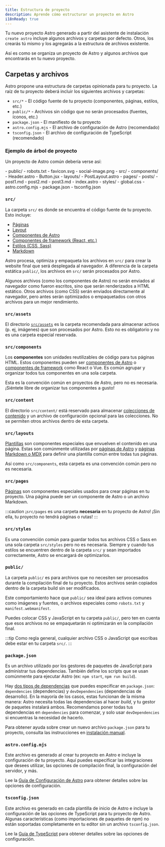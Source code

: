 ```yaml
---
title: Estructura de proyecto
description: Aprende cómo estructurar un proyecto en Astro
i18nReady: true
---
```


Tu nuevo proyecto Astro generado a partir del asistente de instalación `create astro` incluye algunos archivos y carpetas por defecto. Otros, los crearás tú mismo y los agregarás a la estructura de archivos existente.

Así es como se organiza un proyecto de Astro y algunos archivos que encontrarás en tu nuevo proyecto.
## Carpetas y archivos

Astro propone una estructura de carpetas opinionada para tu proyecto. La raíz de tu proyecto deberá incluir los siguientes archivos y carpetas:

- `src/*` - El código fuente de tu proyecto (componentes, páginas, estilos, etc.)
- `public/*` - Archivos sin código que no serán procesados (fuentes, íconos, etc.)
- `package.json` - El manifiesto de tu proyecto
- `astro.config.mjs` - El archivo de configuración de Astro (recomendado)
- `tsconfig.json` - El archivo de configuración de TypeScript (recomendado)

### Ejemplo de árbol de proyecto

Un proyecto de Astro común debería verse así:

<FileTree>
- public/
  - robots.txt
  - favicon.svg
  - social-image.png
- src/
  - components/
    - Header.astro
    - Button.jsx
  - layouts/
    - PostLayout.astro
  - pages/
    - posts/
      - post1.md
      - post2.md
      - post3.md
    - index.astro
  - styles/
    - global.css
- astro.config.mjs
- package.json
- tsconfig.json
</FileTree>

### `src/`

La carpeta `src/` es donde se encuentra el código fuente de tu proyecto. Esto incluye:

- [Páginas](/es/core-concepts/astro-pages/)
- [Layout](/es/core-concepts/layouts/)
- [Componentes de Astro](/es/core-concepts/astro-components/)
- [Componentes de framework (React, etc.)](/es/core-concepts/framework-components/)
- [Estilos (CSS, Sass)](/es/guides/styling/)
- [Markdown](/es/guides/markdown-content/)

Astro procesa, optimiza y empaqueta los archivos en `src/` para crear la website final que será desplegada al navegador. A diferencia de la carpeta estática `public/`, los archivos en `src/` serán procesados por Astro.

Algunos archivos (como los componentes de Astro) no serán enviados al navegador como fueron escritos, sino que serán renderizados a HTML estático. Otros archivos (como CSS) serán enviados directamente al navegador, pero antes serán optimizados o empaquetados con otros archivos para un mejor rendimiento.

### `src/assets`

El directorio [`src/assets`](/es/guides/assets/) es la carpeta recomendada para almacenar activos (p. ej, imágenes) que son procesados por Astro. Esto no es obligatorio y no es una carpeta especial reservada.

### `src/components`

Los **componentes** son unidades reutilizables de código para tus páginas HTML. Estos componentes pueden ser [componentes de Astro](/es/core-concepts/astro-components/) o [componentes de framework](/es/core-concepts/framework-components/) como React o Vue. Es común agrupar y organizar todos tus componentes en una sola carpeta.

Esta es la convención común en proyectos de Astro, pero no es necesaria. ¡Siéntete libre de organizar tus componentes a gusto!

### `src/content`

El directorio `src/content/` está reservado para almacenar [colecciones de contenido](/es/guides/content-collections/) y un archivo de configuración opcional para las colecciones. No se permiten otros archivos dentro de esta carpeta.

### `src/layouts`

[Plantillas](/es/core-concepts/layouts/) son componentes especiales que envuelven el contenido en una página. Estas son comúnmente utilizadas por [páginas de Astro](/es/core-concepts/astro-pages/) y [páginas Markdown o MDX](/es/guides/markdown-content/) para definir una plantilla común entre todas tus páginas.

Así como `src/components`, esta carpeta es una convención común pero no es necesaria.

### `src/pages`

[Páginas](/es/core-concepts/astro-pages/) son componentes especiales usados para crear páginas en tu proyecto. Una página puede ser un componente de Astro o un archivo Markdown.

:::caution
¡`src/pages` es una carpeta **necesaria** en tu proyecto de Astro! ¡Sin ella, tu proyecto no tendrá páginas o rutas!
:::

### `src/styles`

Es una convención común para guardar todos tus archivos CSS o Sass en una sola carpeta `src/styles` pero no es necesaria. Siempre y cuando tus estilos se encuentren dentro de la carpeta `src/` y sean importados correctamente, Astro se encargará de optimizarlos.

### `public/`

La carpeta `public/` es para archivos que no necesiten ser procesados durante la compilación final de tu proyecto. Estos archivos serán copiados dentro de la carpeta build sin ser modificados.


Este comportamiento hace que `public/` sea ideal para activos comunes como imágenes y fuentes, o archivos especiales como `robots.txt` y `manifest.webmanifest`.

Puedes colocar CSS y JavaScript en tu carpeta `public/`, pero ten en cuenta que esos archivos no se empaquetarán ni optimizarán en la compilación final.

:::tip
Como regla general, cualquier archivo CSS o JavaScript que escribas debe estar en tu carpeta `src/`.
:::

### `package.json`

Es un archivo utilizado por los gestores de paquetes de JavaScript para administrar tus dependencias. También define los scripts que se usan comúnmente para ejecutar Astro (ex: `npm start`, `npm run build`).

Hay [dos tipos de dependencias](https://docs.npmjs.com/specifying-dependencies-and-devdependencies-in-a-package-json-file) que puedes especificar en `package.json`: `dependencies` (dependencias) y `devDependencies` (dependencias de desarrollo). En la mayoría de los casos, estas funcionan de la misma manera: Astro necesita todas las dependencias al hacer *build*, y tu gestor de paquetes instalará ambos. Recomendamos poner todas tus dependencias en `dependencies` para comenzar, y solo usar `devDependencies` si encuentras la necesidad de hacerlo.

Para obtener ayuda sobre crear un nuevo archivo `package.json` para tu proyecto, consulta las instrucciones en [instalación manual](/es/install/manual/).

### `astro.config.mjs`

Este archivo es generado al crear tu proyecto en Astro e incluye la configuración de tu proyecto. Aquí puedes especificar las integraciones que desees utilizar, las opciones de compilación final, la configuración del servidor, y más. 

Lee la [Guía de Configuración de Astro](/es/guides/configuring-astro/) para obtener detalles sobre las opciones de configuración.

### `tsconfig.json`

Este archivo es generado en cada plantilla de inicio de Astro e incluye la configuración de las opciones de TypeScript para tu proyecto de Astro. Algunas características (como importaciones de paquetes de npm) no están soportadas completamente en tu editor sin un archivo `tsconfig.json`. 

Lee la [Guía de TypeScript](/es/guides/typescript/) para obtener detalles sobre las opciones de configuración.
